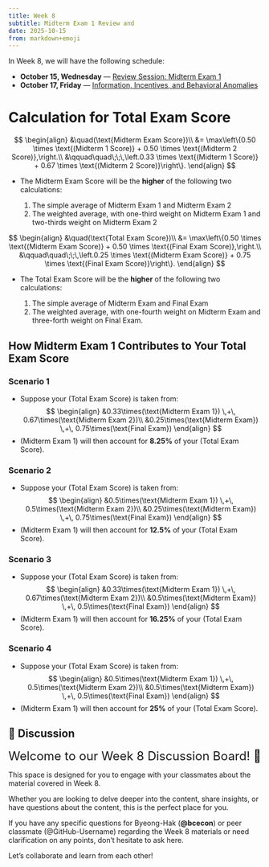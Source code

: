 ```yaml
---
title: Week 8
subtitle: Midterm Exam 1 Review and 
date: 2025-10-15
from: markdown+emoji
---
```


In Week 8, we will have the following schedule:

- **October 15, Wednesday** — [Review Session: Midterm Exam 1](../econ-340-exam-1.html){target="blank"} 
- **October 17, Friday** — [Information, Incentives, and Behavioral Anomalies](../econ-lec/econ-340-lec-08-2025-1017.html){target="blank"} 



# Calculation for Total Exam Score

$$
\begin{align}
&\quad(\text{Midterm Exam Score})\\
&= \max\left\{0.50 \times \text{(Midterm 1 Score)} + 0.50 \times \text{(Midterm 2 Score)},\right.\\ 
&\qquad\quad\;\;\,\left.0.33 \times \text{(Midterm 1 Score)} + 0.67 \times \text{(Midterm 2 Score)}\right\}.
\end{align}
$$

- The Midterm Exam Score will be the **higher** of the following two calculations:  

  1. The simple average of Midterm Exam 1 and Midterm Exam 2
  2. The weighted average, with one-third weight on Midterm Exam 1 and two-thirds weight on Midterm Exam 2


$$
\begin{align}
&\quad(\text{Total Exam Score})\\
&= \max\left\{0.50 \times \text{(Midterm Exam Score)} + 0.50 \times \text{(Final Exam Score)},\right.\\ 
&\qquad\quad\;\;\,\left.0.25 \times \text{(Midterm Exam Score)} + 0.75 \times \text{(Final Exam Score)}\right\}.
\end{align}
$$

- The Total Exam Score will be the **higher** of the following two calculations:  

  1. The simple average of Midterm Exam and Final Exam
  2. The weighted average, with one-fourth weight on Midterm Exam and three-forth weight on Final Exam.
  
 
## How Midterm Exam 1 Contributes to Your Total Exam Score
### Scenario 1
  - Suppose your $(\text{Total Exam Score})$ is taken from:
$$
\begin{align}
&0.33\times(\text{Midterm Exam 1}) \,+\, 0.67\times(\text{Midterm Exam 2})\\
&0.25\times(\text{Midterm Exam}) \,+\, 0.75\times(\text{Final Exam})
\end{align}
$$
  - $(\text{Midterm Exam 1})$ will then account for **8.25%** of your $(\text{Total Exam Score})$.


### Scenario 2
  - Suppose your $(\text{Total Exam Score})$ is taken from:
$$
\begin{align}
&0.5\times(\text{Midterm Exam 1}) \,+\, 0.5\times(\text{Midterm Exam 2})\\
&0.25\times(\text{Midterm Exam}) \,+\, 0.75\times(\text{Final Exam})
\end{align}
$$
  - $(\text{Midterm Exam 1})$ will then account for **12.5%** of your $(\text{Total Exam Score})$.
  


### Scenario 3
  - Suppose your $(\text{Total Exam Score})$ is taken from:
$$
\begin{align}
&0.33\times(\text{Midterm Exam 1}) \,+\, 0.67\times(\text{Midterm Exam 2})\\
&0.5\times(\text{Midterm Exam}) \,+\, 0.5\times(\text{Final Exam})
\end{align}
$$
  - $(\text{Midterm Exam 1})$ will then account for **16.25%** of your $(\text{Total Exam Score})$.


### Scenario 4
  - Suppose your $(\text{Total Exam Score})$ is taken from:
$$
\begin{align}
&0.5\times(\text{Midterm Exam 1}) \,+\, 0.5\times(\text{Midterm Exam 2})\\
&0.5\times(\text{Midterm Exam}) \,+\, 0.5\times(\text{Final Exam})
\end{align}
$$
  - $(\text{Midterm Exam 1})$ will then account for **25%** of your $(\text{Total Exam Score})$.
  





## 💬 Discussion

<font size = "5">Welcome to our Week 8 Discussion Board! 👋 </font>


This space is designed for you to engage with your classmates about the material covered in Week 8.

Whether you are looking to delve deeper into the content, share insights, or have questions about the content, this is the perfect place for you.

If you have any specific questions for Byeong-Hak (**@bcecon**) or peer classmate (@GitHub-Username) regarding the Week 8 materials or need clarification on any points, don't hesitate to ask here. 

Let's collaborate and learn from each other!

